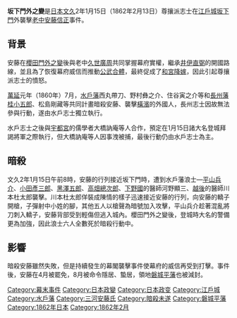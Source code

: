{{unreferenced|time=2014-2-26}}
{{japanese|japanese=坂下門外の変|kana=さかしたもんがいのへん|romaji=Sakashitamongai no hen}}
'''坂下門外之變'''是[[日本|日本]][[文久|文久]]2年1月15日（1862年2月13日）尊攘派志士在[[江戶城|江戶城]][[坂下門|坂下門]]外襲擊[[老中|老中]][[安藤信正|安藤信正]]事件。

==背景==
安藤在[[櫻田門外之變|櫻田門外之變]]後與老中[[久世廣周|久世廣周]]共同掌握幕府實權，繼承[[井伊直弼|井伊直弼]]的開國路線，並且為了恢復幕府威信而推動[[公武合體|公武合體]]，最終促成了[[和宮降嫁|和宮降嫁]]，因此引起尊攘派志士的憤怒。

[[萬延|萬延]]元年（1860年）7月，[[水戶藩|水戶藩]]西丸帶刀、野村彝之介、住谷寅之介等和[[長州藩|長州藩]][[桂小五郎|桂小五郎]]、松島剛藏等共同計畫暗殺安藤、襲擊[[橫濱|橫濱]]的外國人，長州志士因故無法參與行動，遂由水戶志士獨立執行。

水戶志士之後與[[宇都宮|宇都宮]]的儒學者大橋訥庵等人合作，預定在1月15日諸大名登城拜謁將軍之際執行，但大橋訥庵等人因事洩被捕，最後行動仍由水戶志士為主。

==暗殺==
文久2年1月15日午前8時，安藤的行列接近坂下門時，遭到水戶藩浪士—[[平山兵介|平山兵介]]、[[小田彥三郎|小田彥三郎]]、[[黑澤五郎|黑澤五郎]]、[[高畑總次郎|高畑總次郎]]、[[下野國|下野國]]的醫師河野顯三、[[越後|越後]]的醫師川本杜太郎襲擊。川本杜太郎佯裝成陳情的樣子迅速接近安藤的行列，向安藤的轎子開槍，子彈射中小姓的腳，其他五人以槍聲為暗號加入攻擊，平山兵介趁著混亂將刀刺入轎子，安藤背部受到輕傷但逃入城內。櫻田門外之變後，登城時大名的警備更為加強，因此浪士六人全數死於暗殺行動中。

==影響==
暗殺安藤雖然失敗，但是持續發生的幕閣襲擊事件使幕府的威信再受到打擊。事件後，安藤在4月被罷免，8月被命令隱居、蟄居，領地[[磐城平藩|磐城平藩]]也被減封。

{{江戶時代軍事衝突}}

{{DEFAULTSORT:Sakashitamongai no Hen}}
[[Category:幕末事件|Category:幕末事件]]
[[Category:日本政變|Category:日本政變]]
[[Category:日本政变|Category:日本政变]]
[[Category:江戶城|Category:江戶城]]
[[Category:水戶藩|Category:水戶藩]]
[[Category:三河安藤氏|Category:三河安藤氏]]
[[Category:暗殺未遂|Category:暗殺未遂]]
[[Category:磐城平藩|Category:磐城平藩]]
[[Category:1862年日本|Category:1862年日本]]
[[Category:1862年2月|Category:1862年2月]]